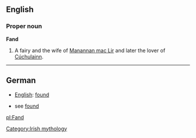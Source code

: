 ==English==

===Proper noun===
'''Fand'''

# A fairy and the wife of [[Manannan mac Lir]] and later the lover of [[Cúchulainn]].

----

==German==

*[[English]]: [[found]]

*see [[found]]

[[Category:Irish mythology]]

[[pl:Fand]]